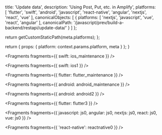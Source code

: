 
  title: 'Update data',
  description: 'Using Post, Put, etc. in Amplify',
  platforms: [
    'flutter',
    'swift',
    'android',
    'javascript',
    'react-native',
    'angular',
    'nextjs',
    'react',
    'vue'
  ],
  canonicalObjects: [
    {
      platforms: [
        'nextjs',
        'javascript',
        'vue',
        'react',
        'angular'
      ],
      canonicalPath: '/javascript/prev/build-a-backend/restapi/update-data/'
    }
  ]
};

  return getCustomStaticPath(meta.platforms);
};

  return {
    props: {
      platform: context.params.platform,
      meta
    }
  };
}


<Fragments fragments={{ swift: ios_maintenance }} />


<Fragments fragments={{ swift: ios1 }} />


<Fragments fragments={{ flutter: flutter_maintenance }} />


<Fragments fragments={{ android: android_maintenance }} />


<Fragments fragments={{ android: android2 }} />


<Fragments fragments={{ flutter: flutter3 }} />


<Fragments
  fragments={{
    javascript: js0,
    angular: js0,
    nextjs: js0,
    react: js0,
    vue: js0
  }}
/>


<Fragments fragments={{ 'react-native': reactnative0 }} />
